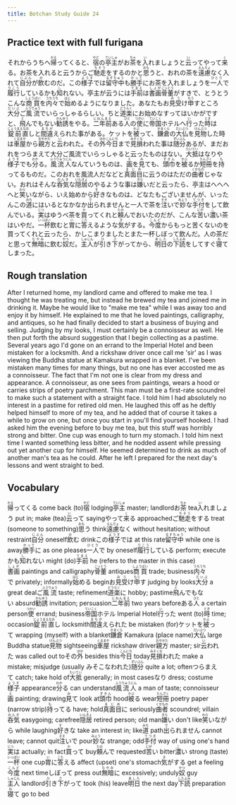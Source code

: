 ```yaml
---
title: Botchan Study Guide 24
---
```


## Practice text with full furigana

<p>
それからうちへ<ruby><rb>帰</rb><rt>かえ</rt></ruby>ってくると、<ruby><rb>宿</rb><rt>やど</rt></ruby>の<ruby><rb>亭主</rb><rt>ていしゅ</rt></ruby>がお<ruby><rb>茶</rb><rt>ちゃ</rt></ruby>を<ruby><rb>入</rb><rt>い</rt></ruby>れましょうと<ruby><rb>云</rb><rt>い</rt></ruby>ってやって<ruby><rb>来</rb><rt>く</rt></ruby>る。お茶を入れると云うからご<ruby><rb>馳走</rb><rt>ちそう</rt></ruby>をするのかと<ruby><rb>思</rb><rt>おも</rt></ruby>うと、おれの茶を<ruby><rb>遠慮</rb><rt>えんりょ</rt></ruby>なく入れて<ruby><rb>自分</rb><rt>じぶん</rt></ruby>が<ruby><rb>飲</rb><rt>の</rt></ruby>むのだ。この<ruby><rb>様子</rb><rt>ようす</rt></ruby>では<ruby><rb>留守中</rb><rt>るすちゅう</rt></ruby>も<ruby><rb>勝手</rb><rt>かって</rt></ruby>にお茶を入れましょうを<ruby><rb>一人</rb><rt>ひとり</rt></ruby>で<ruby><rb>履行</rb><rt>りこう</rt></ruby>しているかも<ruby><rb>知</rb><rt>し</rt></ruby>れない。亭主が云うには<ruby><rb>手前</rb><rt>てまえ</rt></ruby>は<ruby><rb>書画</rb><rt>しょが</rt></ruby><ruby><rb>骨董</rb><rt>こっとう</rt></ruby>がすきで、とうとうこんな<ruby><rb>商買</rb><rt>しょうばい</rt></ruby>を<ruby><rb>内々</rb><rt>うちうち</rt></ruby>で<ruby><rb>始</rb><rt>はじ</rt></ruby>めるようになりました。あなたもお<ruby><rb>見受</rb><rt>みう</rt></ruby>け<ruby><rb>申</rb><rt>もう</rt></ruby>すところ<ruby><rb>大分</rb><rt>だいぶ</rt></ruby>ご<ruby><rb>風流</rb><rt>ふうりゅう</rt></ruby>でいらっしゃるらしい。ちと<ruby><rb>道楽</rb><rt>どうらく</rt></ruby>にお始めなすってはいかがですと、<ruby><rb>飛</rb><rt>と</rt></ruby>んでもない<ruby><rb>勧誘</rb><rt>かんゆう</rt></ruby>をやる。<ruby><rb>二年前</rb><rt>にねんまえ</rt></ruby>ある<ruby><rb>人</rb><rt>ひと</rt></ruby>の<ruby><rb>使</rb><rt>つかい</rt></ruby>に<ruby><rb>帝国</rb><rt>ていこく</rt></ruby>ホテルへ<ruby><rb>行</rb><rt>い</rt></ruby>った<ruby><rb>時</rb><rt>とき</rt></ruby>は<ruby><rb>錠前直</rb><rt>じょうまえなお</rt></ruby>しと<ruby><rb>間違</rb><rt>まちが</rt></ruby>えられた事がある。ケットを<ruby><rb>被</rb><rt>かぶ</rt></ruby>って、<ruby><rb>鎌倉</rb><rt>かまくら</rt></ruby>の<ruby><rb>大仏</rb><rt>だいぶつ</rt></ruby>を<ruby><rb>見物</rb><rt>けんぶつ</rt></ruby>した時は<ruby><rb>車屋</rb><rt>くるまや</rt></ruby>から<ruby><rb>親方</rb><rt>おやかた</rt></ruby>と<ruby><rb>云</rb><rt>い</rt></ruby>われた。その<ruby><rb>外</rb><rt>ほか</rt></ruby><ruby><rb>今日</rb><rt>こんにち</rt></ruby>まで<ruby><rb>見損</rb><rt>みそくな</rt></ruby>われた事は<ruby><rb>随分</rb><rt>ずいぶん</rt></ruby>あるが、まだおれをつらまえて大分ご風流でいらっしゃると云ったものはない。<ruby><rb>大抵</rb><rt>たいてい</rt></ruby>はなりや<ruby><rb>様子</rb><rt>ようす</rt></ruby>でも<ruby><rb>分</rb><rt>わか</rt></ruby>る。<ruby><rb>風流人</rb><rt>ふうりゅうにん</rt></ruby>なんていうものは、<ruby><rb>画</rb><rt>え</rt></ruby>を<ruby><rb>見</rb><rt>み</rt></ruby>ても、<ruby><rb>頭巾</rb><rt>ずきん</rt></ruby>を<ruby><rb>被</rb><rt>かぶ</rt></ruby>るか<ruby><rb>短冊</rb><rt>たんざく</rt></ruby>を<ruby><rb>持</rb><rt>も</rt></ruby>ってるものだ。このおれを風流人だなどと<ruby><rb>真面目</rb><rt>まじめ</rt></ruby>に云うのはただの<ruby><rb>曲者</rb><rt>くせもの</rt></ruby>じゃない。おれはそんな<ruby><rb>呑気</rb><rt>のんき</rt></ruby>な<ruby><rb>隠居</rb><rt>いんきょ</rt></ruby>のやるような事は<ruby><rb>嫌</rb><rt>きら</rt></ruby>いだと云ったら、亭主はへへへへと<ruby><rb>笑</rb><rt>わら</rt></ruby>いながら、いえ始めから<ruby><rb>好</rb><rt>す</rt></ruby>きなものは、どなたもございませんが、いったんこの<ruby><rb>道</rb><rt>みち</rt></ruby>にはいるとなかなか<ruby><rb>出</rb><rt>で</rt></ruby>られませんと一人で茶を<ruby><rb>注</rb><rt>そそ</rt></ruby>いで<ruby><rb>妙</rb><rt>みょう</rt></ruby>な<ruby><rb>手付</rb><rt>てつき</rt></ruby>をして飲んでいる。<ruby><rb>実</rb><rt>じつ</rt></ruby>はゆうべ茶を<ruby><rb>買</rb><rt>か</rt></ruby>ってくれと<ruby><rb>頼</rb><rt>たの</rt></ruby>んでおいたのだが、こんな<ruby><rb>苦</rb><rt>にが</rt></ruby>い<ruby><rb>濃</rb><rt>こ</rt></ruby>い茶はいやだ。<ruby><rb>一杯</rb><rt>いっぱい</rt></ruby>飲むと<ruby><rb>胃</rb><rt>い</rt></ruby>に<ruby><rb>答</rb><rt>こた</rt></ruby>えるような<ruby><rb>気</rb><rt>き</rt></ruby>がする。<ruby><rb>今度</rb><rt>こんど</rt></ruby>からもっと苦くないのを買ってくれと云ったら、かしこまりましたとまた一杯しぼって飲んだ。人の茶だと思って<ruby><rb>無暗</rb><rt>むやみ</rt></ruby>に飲む<ruby><rb>奴</rb><rt>やつ</rt></ruby>だ。<ruby><rb>主人</rb><rt>しゅじん</rt></ruby>が<ruby><rb>引</rb><rt>ひ</rt></ruby>き<ruby><rb>下</rb><rt>さ</rt></ruby>がってから、<ruby><rb>明日</rb><rt>あした</rt></ruby>の<ruby><rb>下読</rb><rt>したよみ</rt></ruby>をしてすぐ<ruby><rb>寝</rb><rt>ね</rt></ruby>てしまった。
</p>


## Rough translation

After I returned home, my landlord came and offered to make me tea. I thought he was treating me, but instead he brewed my tea and joined me in drinking it. Maybe he would like to "make me tea" while I was away too and enjoy it by himself. He explained to me that he loved paintings, calligraphy, and antiques, so he had finally decided to start a business of buying and selling. Judging by my looks, I must certainly be a connoisseur as well. He then put forth the absurd suggestion that I begin collecting as a pastime. Several years ago I'd gone on an errand to the Imperial Hotel and been mistaken for a locksmith. And a rickshaw driver once call me 'sir' as I was viewing the Buddha statue at Kamakura wrapped in a blanket. I've been mistaken many times for many things, but no one has ever accosted me as a connoisseur. The fact that I'm not one is clear from my dress and appearance. A connoisseur, as one sees from paintings, wears a hood or carries strips of poetry parchment. This man must be a first-rate scoundrel to make such a statement with a straight face. I told him I had absolutely no interest in a pastime for retired old men. He laughed this off as he deftly helped himself to more of my tea, and he added that of course it takes a while to grow on one, but once you start in you'll find yourself hooked. I had asked him the evening before to buy me tea, but this stuff was horribly strong and bitter. One cup was enough to turn my stomach. I told him next time I wanted something less bitter, and he nodded assent while pressing out yet another cup for himself. He seemed determined to drink as much of another man's tea as he could. After he left I prepared for the next day's lessons and went straight to bed. 


## Vocabulary

<p>
<span className="vocabstudy"><ruby><rb>帰</rb><rt>かえ</rt></ruby>ってくる&nbsp;come back (to)</span><span className="vocabstudy"><ruby><rb>宿</rb><rt>やど</rt></ruby>&nbsp;lodging</span><span className="vocabstudy"><ruby><rb>亭主</rb><rt>ていしゅ</rt></ruby>&nbsp;master; landlord</span><span className="vocabstudy">お<ruby><rb>茶</rb><rt>ちゃ</rt></ruby>&nbsp;tea</span><span className="vocabstudy"><ruby><rb>入</rb><rt>い</rt></ruby>れましょう&nbsp;put in; make (tea)</span><span className="vocabstudy"><ruby><rb>云</rb><rt>い</rt></ruby>って&nbsp;saying</span><span className="vocabstudy">やって<ruby><rb>来</rb><rt>く</rt></ruby>る&nbsp;approached</span><span className="vocabstudy">ご<ruby><rb>馳走</rb><rt>ちそう</rt></ruby>をする&nbsp;treat (someone to something)</span><span className="vocabstudy"><ruby><rb>思</rb><rt>おも</rt></ruby>う&nbsp;think</span><span className="vocabstudy"><ruby><rb>遠慮</rb><rt>えんりょ</rt></ruby>なく&nbsp;without hesitation; without restraint</span><span className="vocabstudy"><ruby><rb>自分</rb><rt>じぶん</rt></ruby>&nbsp;oneself</span><span className="vocabstudy"><ruby><rb>飲</rb><rt>の</rt></ruby>む&nbsp;drink</span><span className="vocabstudy">この<ruby><rb>様子</rb><rt>ようす</rt></ruby>では&nbsp;at this rate</span><span className="vocabstudy"><ruby><rb>留守中</rb><rt>るすちゅう</rt></ruby>&nbsp;while one is away</span><span className="vocabstudy"><ruby><rb>勝手</rb><rt>かって</rt></ruby>に&nbsp;as one pleases</span><span className="vocabstudy"><ruby><rb>一人</rb><rt>ひとり</rt></ruby>で&nbsp;by oneself</span><span className="vocabstudy"><ruby><rb>履行</rb><rt>りこう</rt></ruby>している&nbsp;perform; execute</span><span className="vocabstudy">かも<ruby><rb>知</rb><rt>し</rt></ruby>れない&nbsp;might (do)</span><span className="vocabstudy"><ruby><rb>手前</rb><rt>てまえ</rt></ruby>&nbsp;he (refers to the master in this case)</span><span className="vocabstudy"><ruby><rb>書画</rb><rt>しょが</rt></ruby>&nbsp;paintings and calligraphy</span><span className="vocabstudy"><ruby><rb>骨董</rb><rt>こっとう</rt></ruby>&nbsp;antiques</span><span className="vocabstudy"><ruby><rb>商買</rb><rt>しょうばい</rt></ruby>&nbsp;trade; business</span><span className="vocabstudy"><ruby><rb>内々</rb><rt>うちうち</rt></ruby>で&nbsp;privately; informally</span><span className="vocabstudy"><ruby><rb>始</rb><rt>はじ</rt></ruby>める&nbsp;begin</span><span className="vocabstudy">お<ruby><rb>見受</rb><rt>みう</rt></ruby>け<ruby><rb>申</rb><rt>もう</rt></ruby>す&nbsp;judging by looks</span><span className="vocabstudy"><ruby><rb>大分</rb><rt>だいぶ</rt></ruby>&nbsp;a great deal</span><span className="vocabstudy">ご<ruby><rb>風流</rb><rt>ふうりゅう</rt></ruby>&nbsp;taste; refinement</span><span className="vocabstudy"><ruby><rb>道楽</rb><rt>どうらく</rt></ruby>に&nbsp;hobby; pastime</span><span className="vocabstudy"><ruby><rb>飛</rb><rt>と</rt></ruby>んでもない&nbsp;absurd</span><span className="vocabstudy"><ruby><rb>勧誘</rb><rt>かんゆう</rt></ruby>&nbsp;invitation; persuasion</span><span className="vocabstudy"><ruby><rb>二年前</rb><rt>にねんまえ</rt></ruby>&nbsp;two years before</span><span className="vocabstudy">ある<ruby><rb>人</rb><rt>ひと</rt></ruby>&nbsp;a certain person</span><span className="vocabstudy"><ruby><rb>使</rb><rt>つかい</rt></ruby>&nbsp;errand; business</span><span className="vocabstudy"><ruby><rb>帝国</rb><rt>ていこく</rt></ruby>ホテル&nbsp;Imperial Hotel</span><span className="vocabstudy"><ruby><rb>行</rb><rt>い</rt></ruby>った&nbsp;went (to)</span><span className="vocabstudy"><ruby><rb>時</rb><rt>とき</rt></ruby>&nbsp;time; occasion</span><span className="vocabstudy"><ruby><rb>錠前直</rb><rt>じょうまえなお</rt></ruby>し&nbsp;locksmith</span><span className="vocabstudy"><ruby><rb>間違</rb><rt>まちが</rt></ruby>えられた&nbsp;be mistaken (for)</span><span className="vocabstudy">ケットを<ruby><rb>被</rb><rt>かぶ</rt></ruby>って&nbsp;wrapping (myself) with a blanket</span><span className="vocabstudy"><ruby><rb>鎌倉</rb><rt>かまくら</rt></ruby>&nbsp;Kamakura (place name)</span><span className="vocabstudy"><ruby><rb>大仏</rb><rt>だいぶつ</rt></ruby>&nbsp;large Buddha statue</span><span className="vocabstudy"><ruby><rb>見物</rb><rt>けんぶつ</rt></ruby>&nbsp;sightseeing</span><span className="vocabstudy"><ruby><rb>車屋</rb><rt>くるまや</rt></ruby>&nbsp;rickshaw driver</span><span className="vocabstudy"><ruby><rb>親方</rb><rt>おやかた</rt></ruby>&nbsp;master; sir</span><span className="vocabstudy"><ruby><rb>云</rb><rt>い</rt></ruby>われた&nbsp;was called out to</span><span className="vocabstudy">その<ruby><rb>外</rb><rt>ほか</rt></ruby>&nbsp;besides this</span><span className="vocabstudy"><ruby><rb>今日</rb><rt>こんにち</rt></ruby>&nbsp;today</span><span className="vocabstudy"><ruby><rb>見損</rb><rt>みそくな</rt></ruby>われた&nbsp;make a mistake; misjudge (usually みそこなわれた)</span><span className="vocabstudy"><ruby><rb>随分</rb><rt>ずいぶん</rt></ruby>&nbsp;quite a lot; often</span><span className="vocabstudy">つらまえて&nbsp;catch; take hold of</span><span className="vocabstudy"><ruby><rb>大抵</rb><rt>たいてい</rt></ruby>&nbsp;generally; in most cases</span><span className="vocabstudy">なり&nbsp;dress; costume</span><span className="vocabstudy"><ruby><rb>様子</rb><rt>ようす</rt></ruby>&nbsp;appearance</span><span className="vocabstudy"><ruby><rb>分</rb><rt>わか</rt></ruby>る&nbsp;can understand</span><span className="vocabstudy"><ruby><rb>風流人</rb><rt>ふうりゅうにん</rt></ruby>&nbsp;a man of taste; connoisseur</span><span className="vocabstudy"><ruby><rb>画</rb><rt>え</rt></ruby>&nbsp;painting; drawing</span><span className="vocabstudy"><ruby><rb>見</rb><rt>み</rt></ruby>て&nbsp;look at</span><span className="vocabstudy"><ruby><rb>頭巾</rb><rt>ずきん</rt></ruby>&nbsp;hood</span><span className="vocabstudy"><ruby><rb>被</rb><rt>かぶ</rt></ruby>る&nbsp;wear</span><span className="vocabstudy"><ruby><rb>短冊</rb><rt>たんざく</rt></ruby>&nbsp;poetry paper (narrow strip)</span><span className="vocabstudy"><ruby><rb>持</rb><rt>も</rt></ruby>ってる&nbsp;have; hold</span><span className="vocabstudy"><ruby><rb>真面目</rb><rt>まじめ</rt></ruby>に&nbsp;seriously</span><span className="vocabstudy"><ruby><rb>曲者</rb><rt>くせもの</rt></ruby>&nbsp;scoundrel; villain</span><span className="vocabstudy"><ruby><rb>呑気</rb><rt>のんき</rt></ruby>&nbsp;easygoing; carefree</span><span className="vocabstudy"><ruby><rb>隠居</rb><rt>いんきょ</rt></ruby>&nbsp;retired person; old man</span><span className="vocabstudy"><ruby><rb>嫌</rb><rt>きら</rt></ruby>い&nbsp;don't like</span><span className="vocabstudy"><ruby><rb>笑</rb><rt>わら</rt></ruby>いながら&nbsp;while laughing</span><span className="vocabstudy"><ruby><rb>好</rb><rt>す</rt></ruby>きな&nbsp;take an interest in; like</span><span className="vocabstudy"><ruby><rb>道</rb><rt>みち</rt></ruby>&nbsp;path</span><span className="vocabstudy"><ruby><rb>出</rb><rt>で</rt></ruby>られません&nbsp;cannot leave; cannot quit</span><span className="vocabstudy"><ruby><rb>注</rb><rt>そそ</rt></ruby>いで&nbsp;pour</span><span className="vocabstudy"><ruby><rb>妙</rb><rt>みょう</rt></ruby>な&nbsp;strange; odd</span><span className="vocabstudy"><ruby><rb>手付</rb><rt>てつき</rt></ruby>&nbsp;way of using one's hand</span><span className="vocabstudy"><ruby><rb>実</rb><rt>じつ</rt></ruby>は&nbsp;actually; in fact</span><span className="vocabstudy"><ruby><rb>買</rb><rt>か</rt></ruby>って&nbsp;buy</span><span className="vocabstudy"><ruby><rb>頼</rb><rt>たの</rt></ruby>んで&nbsp;requested</span><span className="vocabstudy"><ruby><rb>苦</rb><rt>にが</rt></ruby>い&nbsp;bitter</span><span className="vocabstudy"><ruby><rb>濃</rb><rt>こ</rt></ruby>い&nbsp;strong (taste)</span><span className="vocabstudy"><ruby><rb>一杯</rb><rt>いっぱい</rt></ruby>&nbsp;one cup</span><span className="vocabstudy"><ruby><rb>胃</rb><rt>い</rt></ruby>に<ruby><rb>答</rb><rt>こた</rt></ruby>える&nbsp;affect (upset) one's stomach</span><span className="vocabstudy"><ruby><rb>気</rb><rt>き</rt></ruby>がする&nbsp;get a feeling</span><span className="vocabstudy"><ruby><rb>今度</rb><rt>こんど</rt></ruby>&nbsp;next time</span><span className="vocabstudy">しぼって&nbsp;press out</span><span className="vocabstudy"><ruby><rb>無暗</rb><rt>むやみ</rt></ruby>に&nbsp;excessively; unduly</span><span className="vocabstudy"><ruby><rb>奴</rb><rt>やつ</rt></ruby>&nbsp;guy</span><span className="vocabstudy"><ruby><rb>主人</rb><rt>しゅじん</rt></ruby>&nbsp;landlord</span><span className="vocabstudy"><ruby><rb>引</rb><rt>ひ</rt></ruby>き<ruby><rb>下</rb><rt>さ</rt></ruby>がって&nbsp;took (his) leave</span><span className="vocabstudy"><ruby><rb>明日</rb><rt>あした</rt></ruby>&nbsp;the next day</span><span className="vocabstudy"><ruby><rb>下読</rb><rt>したよみ</rt></ruby>&nbsp;preparation</span><span className="vocabstudy"><ruby><rb>寝</rb><rt>ね</rt></ruby>て&nbsp;go to bed</span>
</p>
